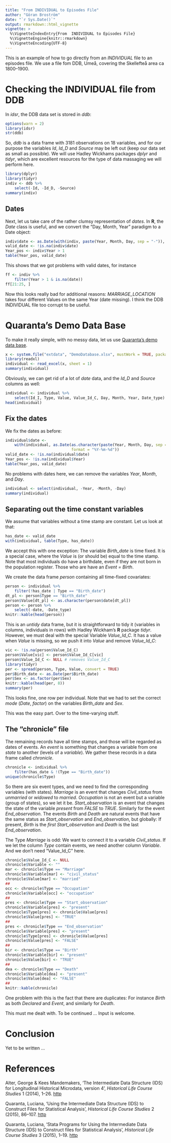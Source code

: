 ```yaml
---
title: "From INDIVIDUAL to Episodes File"
author: "Göran Broström"
date: "`r Sys.Date()`"
output: rmarkdown::html_vignette
vignette: >
  %\VignetteIndexEntry{From  INDIVIDUAL to Episodes File}
  %\VignetteEngine{knitr::rmarkdown}
  %\VignetteEncoding{UTF-8}
---
```


This is an example of how to go directly from an *INDIVIDUAL* file to an episodes file. We use a file fom DDB, Umeå, covering the Skellefteå area ca 1800--1900.

# Checking the INDIVIDUAL file from DDB

In *idsr*, the DDB data set is stored in *ddb*:

```r
options(warn = 2)
library(idsr)
str(ddb)
```

So, *ddb* is a data frame with 3181 observations on 18 variables, and for our purpose the variables *Id*, *Id_D* and *Source* may be left out (keep our data set as small as possible). We will use Hadley Wickhams packages *dplyr* and *tidyr*, which  are excellent resources for the type of data massaging we will perform here.

```r
library(dplyr)
library(tidyr)
indiv <- ddb %>% 
    select(-Id, -Id_D, -Source)
summary(indiv)
```

## Dates

Next, let us take care of the rather clumsy representation of *dates*. In **R**, the *Date* class is useful, and we convert the "Day, Month, Year" paradigm to a Date object:

```r
indiv$date <- as.Date(with(indiv, paste(Year, Month, Day, sep = "-")), format = "%Y-%m-%d")
valid_date <- !is.na(indiv$date)
Year_pos <- indiv$Year > 1
table(Year_pos, valid_date)
```

This shows that we got problems with valid dates, for instance

```r
ff <- indiv %>%
    filter(Year > 1 & is.na(date))
ff[21:25, ]
```

Now this looks really bad for additional reasons: *MARRIAGE_LOCATION* takes four different Values on the same Year (date missing). I think the DDB INDIVIDUAL file too corrupt to be useful.

# Quaranta's Demo Data Base

To make it really simple, with no messy data, let us use [Quaranta's demo data base](http://www.ehps-net.eu/article/stata-programs-using-intermediate-data-structure-ids-construct-files-statistical-analysis).

```r
x <- system.file("extdata", "DemoDatabase.xlsx", mustWork = TRUE, package = "idsr")
library(readxl)
individual <- read_excel(x, sheet = 1)
summary(individual)
```

Obviously, we can get rid of a lot of *date* data, and the *Id_D* and *Source* columns as well:

```r
individual <- individual %>%
    select(Id_I, Type, Value, Value_Id_C, Day, Month, Year, Date_type)
head(individual)
```

## Fix the dates

We fix the dates as before:

```r
individual$date <- 
    with(individual, as.Date(as.character(paste(Year, Month, Day, sep = "-")), 
                             format = "%Y-%m-%d"))
valid_date <- !is.na(individual$date)
Year_pos <- !is.na(individual$Year)
table(Year_pos, valid_date)
```

No problems with dates here, we can remove the variables *Year*, *Month*, and *Day*.

```r
individual <- select(individual, -Year, -Month, -Day)
summary(individual)
```


## Separating out the time constant variables

We assume that variables without a time stamp are constant. Let us look at that:

```r
has_date <- valid_date
with(individual, table(Type, has_date))
```

We accept this with one exception: The variable *Birth_date* is time fixed. It is a special case, where the *Value* is (or should be) equal to the time stamp. Note that most individuals do have a birthdate, even if they are not born in the population register. Those who are have an *Event = Birth*. 

We create the data frame *person* containing all time-fixed covariates:

```r
person <- individual %>%
    filter(!has_date | Type == "Birth_date")
dt_pl <- person$Type == "Birth_date"
person$Value[dt_pl] <- as.character(person$date[dt_pl])
person <- person %>%
    select(-date, -Date_type)
knitr::kable(head(person))
```

This is an *untidy* data frame, but it is straightforward to tidy it (variables in columns, individuals in rows) with Hadley Wickham's **R** package *tidyr*. However, we must deal with the special Variable *Value_Id_C*. It has a value when *Value* is missing, so we push it into *Value* and remove *Value_Id_C*:

```r
vic <- !is.na(person$Value_Id_C)
person$Value[vic] <- person$Value_Id_C[vic]
person$Value_Id_C <- NULL # removes Value_Id_C
library(tidyr)
per <- spread(person, Type, Value, convert = TRUE)
per$Birth_date <- as.Date(per$Birth_date)
per$Sex <- as.factor(per$Sex)
knitr::kable(head(per, 8))
summary(per)
```
This looks fine, one row per individual. Note that we had to set the correct *mode* (*Date*, *factor*) on the variables *Birth_date* and *Sex*.

This was the easy part. Over to the time-varying stuff.

## The "chronicle" file

The remaining records have all time stamps, and those will be regarded as dates of events. An *event* is something that changes a variable from one *state* to another (levels of a *variable*). We gather these records in a data frame called *chronicle*.

```r
chronicle <- individual %>%
    filter(has_date & !(Type == "Birth_date"))
unique(chronicle$Type)
```
So there are six event types, and we need to find the corresponding variables (with states).
*Marriage* is an event that changes *Civil_status* from *unmarried* or *widowed* to *married*.
*Occupation* is not an event but a variable (group of states), so we let it be. *Start_observation* is an event that changes the state of the variable *present* from *FALSE* to *TRUE*. Similarly for the event *End_observation*. The events *Birth* and *Death* are natural events that have the same status as *Start_observation* and *End_observation*, but globally: If present, *Birth* is the *first Start_observation* and *Death* is the last *End_observation*.

The Type *Marriage* is odd: We want to connect it to a variable *Civil_status*. If we let the column *Type* contain events, we need another column *Variable*. And we don't need "Value_Id_C" here.

```r
chronicle$Value_Id_C <- NULL
chronicle$Variable <- ""
mar <- chronicle$Type == "Marriage"
chronicle$Variable[mar] <- "civil_status"
chronicle$Value[mar] <- "married"
##
occ <- chronicle$Type == "Occupation"
chronicle$Variable[occ] <- "occupation"
##
pres <- chronicle$Type == "Start_observation"
chronicle$Variable[pres] <- "present"
chronicle$Type[pres] <- chronicle$Value[pres]
chronicle$Value[pres] <- "TRUE"
##
pres <- chronicle$Type == "End_observation"
chronicle$Variable[pres] <- "present"
chronicle$Type[pres] <- chronicle$Value[pres]
chronicle$Value[pres] <- "FALSE"
##
bir <- chronicle$Type == "Birth"
chronicle$Variable[bir] <- "present"
chronicle$Value[bir] <- "TRUE"
##
dea <- chronicle$Type == "Death"
chronicle$Variable[dea] <- "present"
chronicle$Value[dea] <- "FALSE"
##
knitr::kable(chronicle)
```

One problem with this is the fact that there are duplicates: For instance *Birth* as both *Declared* and *Event*, and similarly for *Death*.

This must me dealt with. To be continued ... Input is welcome.

# Conclusion

Yet to be written ...

# References

Alter, George & Kees Mandemakers, 'The Intermediate Data Structure (IDS) for Longitudinal Historical Microdata, version 4', *Historical Life Course Studies* 1 (2014), 1--26.
[http](http://hdl.handle.net/10622/23526343-2014-0001?locatt=view:master)

Quaranta, Luciana, 'Using the Intermediate Data Structure (IDS) to Construct Files for Statistical Analysis', *Historical Life Course Studies* 2 (2015), 86--107.
[http](http://hdl.handle.net/10622/23526343-2015-0007?locatt=view:master)

Quaranta, Luciana, 'Stata Programs for Using the Intermediate Data Structure (IDS) to Construct files for Statistical Analysis', *Historical Life Course Studies* 3 (2015), 1--19. [http](http://hdl.handle.net/10622/23526343-2016-0001?locatt=view:master())
